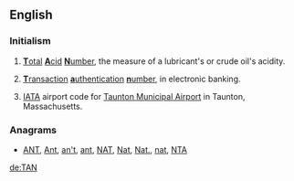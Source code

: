 {{also|Appendix:Variations of "tan"}}
==English==

===Initialism===
{{rfc-header|Initialism}}
{{head|en|initialism}}

# {{label|en|engineering}} [[total|'''T'''otal]] [[acid|'''A'''cid]] [[number|'''N'''umber]], the measure of a lubricant's or crude oil's acidity.
# {{label|en|banking}} [[transaction|'''T'''ransaction]] [[authentication|'''a'''uthentication]] [[number|'''n'''umber]], in electronic banking.
# [[IATA]] airport code for [[w:Taunton Municipal Airport|Taunton Municipal Airport]] in Taunton, Massachusetts.

===Anagrams===
* [[ANT#English|ANT]], [[Ant#English|Ant]], [[an't#English|an't]], [[ant#English|ant]], [[NAT#English|NAT]], [[Nat#English|Nat]], [[Nat.#English|Nat.]], [[nat#English|nat]], [[NTA#English|NTA]]

[[de:TAN]]